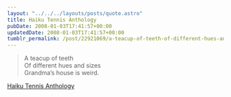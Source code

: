 ```yaml
---
layout: "../../../layouts/posts/quote.astro"
title: Haiku Tennis Anthology
pubDate: 2008-01-03T17:41:57+00:00
updatedDate: 2008-01-03T17:41:57+00:00
tumblr_permalink: /post/22921069/a-teacup-of-teeth-of-different-hues-and-sizes
---
```


> A teacup of teeth<br />
> Of different hues and sizes<br />
> Grandma&rsquo;s house is weird.

[Haiku Tennis Anthology](http://orbyn.blogspot.com/2004/12/anthology.html)

